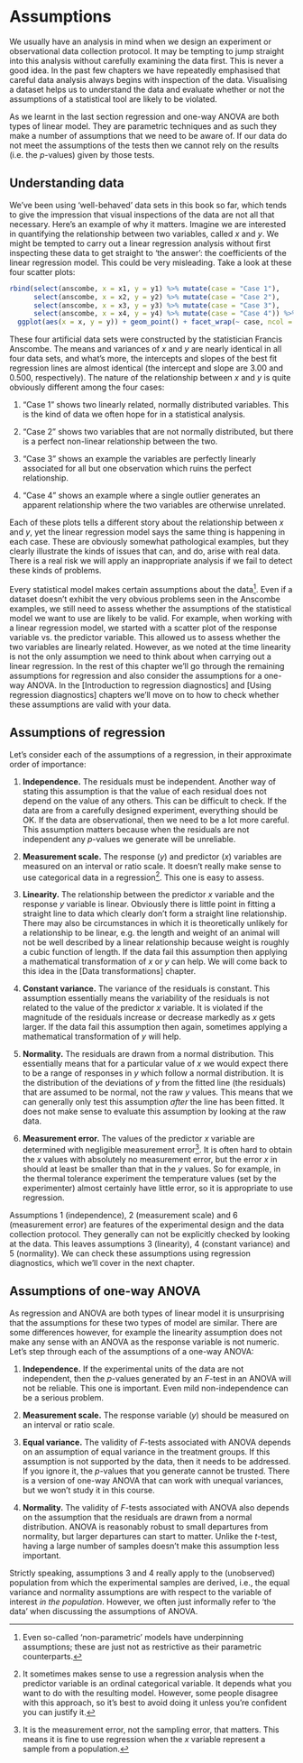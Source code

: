 # Assumptions

We usually have an analysis in mind when we design an experiment or observational data collection protocol. It may be tempting to jump straight into this analysis without carefully examining the data first. This is never a good idea. In the past few chapters we have repeatedly emphasised that careful data analysis always begins with inspection of the data. Visualising a dataset helps us to understand the data and evaluate whether or not the assumptions of a statistical tool are likely to be violated.

As we learnt in the last section regression and one-way ANOVA are both types of linear model. They are parametric techniques and as such they make a number of assumptions that we need to be aware of. If our data do not meet the assumptions of the tests then we cannot rely on the results (i.e. the *p*-values) given by those tests. 

## Understanding data

We've been using 'well-behaved' data sets in this book so far, which tends to give the impression that visual inspections of the data are not all that necessary. Here's an example of why it matters. Imagine we are interested in quantifying the relationship between two variables, called $x$ and $y$. We might be tempted to carry out a linear regression analysis without first inspecting these data to get straight to 'the answer': the coefficients of the linear regression model. This could be very misleading. Take a look at these four scatter plots:

```r
rbind(select(anscombe, x = x1, y = y1) %>% mutate(case = "Case 1"), 
      select(anscombe, x = x2, y = y2) %>% mutate(case = "Case 2"),
      select(anscombe, x = x3, y = y3) %>% mutate(case = "Case 3"),
      select(anscombe, x = x4, y = y4) %>% mutate(case = "Case 4")) %>%
  ggplot(aes(x = x, y = y)) + geom_point() + facet_wrap(~ case, ncol = 2)
```

These four artificial data sets were constructed by the statistician Francis Anscombe. The means and variances of $x$ and $y$ are nearly identical in all four data sets, and what's more, the intercepts and slopes of the best fit regression lines are almost identical (the intercept and slope are 3.00 and 0.500, respectively). The nature of the relationship between $x$ and $y$ is quite obviously different among the four cases:

1. "Case 1" shows two linearly related, normally distributed variables. This is the kind of data we often hope for in a statistical analysis. 

2. "Case 2" shows two variables that are not normally distributed, but there is a perfect non-linear relationship between the two. 

3. "Case 3" shows an example the variables are perfectly linearly associated for all but one observation which ruins the perfect relationship.

4. "Case 4" shows an example where a single outlier generates an apparent relationship where the two variables are otherwise unrelated.

Each of these plots tells a different story about the relationship between $x$ and $y$, yet the linear regression model says the same thing is happening in each case. These are obviously somewhat pathological examples, but they clearly illustrate the kinds of issues that can, and do, arise with real data. There is a real risk we will apply an inappropriate analysis if we fail to detect these kinds of problems. 

Every statistical model makes certain assumptions about the data^[Even so-called 'non-parametric' models have underpinning assumptions; these are just not as restrictive as their parametric counterparts.]. Even if a dataset doesn't exhibit the very obvious problems seen in the Anscombe examples, we still need to assess whether the assumptions of the statistical model we want to use are likely to be valid. For example, when working with a linear regression model, we started with a scatter plot of the response variable vs. the predictor variable. This allowed us to assess whether the two variables are linearly related. However, as we noted at the time linearity is not the only assumption we need to think about when carrying out a linear regression. In the rest of this chapter we'll go through the remaining assumptions for regression and also consider the assumptions for a one-way ANOVA. In the [Introduction to regression diagnostics] and [Using regression diagnostics] chapters we'll move on to how to check whether these assumptions are valid with your data.

## Assumptions of regression

Let's consider each of the assumptions of a regression, in their approximate order of importance:

1.    **Independence.** The residuals must be independent. Another way of stating this assumption is that the value of each residual does not depend on the value of any others. This can be difficult to check. If the data are from a carefully designed experiment, everything should be OK. If the data are observational, then we need to be a lot more careful. This assumption matters because when the residuals are not independent any *p*-values we generate will be unreliable.

2.    **Measurement scale.** The response ($y$) and predictor ($x$) variables are measured on an interval or ratio scale. It doesn't really make sense to use categorical data in a regression^[It sometimes makes sense to use a regression analysis when the predictor variable is an ordinal categorical variable. It depends what you want to do with the resulting model. However, some people disagree with this approach, so it's best to avoid doing it unless you're confident you can justify it.]. This one is easy to assess.

3.    **Linearity.** The relationship between the predictor $x$ variable and the response $y$ variable is linear. Obviously there is little point in fitting a straight line to data which clearly don’t form a straight line relationship. There may also be circumstances in which it is theoretically unlikely for a relationship to be linear, e.g. the length and weight of an animal will not be well described by a linear relationship because weight is roughly a cubic function of length. If the data fail this assumption then applying a mathematical transformation of $x$ or $y$ can help. We will come back to this idea in the [Data transformations] chapter.

4.    **Constant variance.** The variance of the residuals is constant. This assumption essentially means the variability of the residuals is not related to the value of the predictor $x$ variable. It is violated if the magnitude of the residuals increase or decrease markedly as $x$ gets larger. If the data fail this assumption then again, sometimes applying a mathematical transformation of $y$ will help. 

5.    **Normality.** The residuals are drawn from a normal distribution. This essentially means that for a particular value of $x$ we would expect there to be a range of responses in $y$ which follow a normal distribution. It is the distribution of the deviations of $y$ from the fitted line (the residuals) that are assumed to be normal, not the raw $y$ values. This means that we can generally only test this assumption *after* the line has been fitted. It does not make sense to evaluate this assumption by looking at the raw data.

6.    **Measurement error.** The values of the predictor $x$ variable are determined with negligible measurement error^[It is the measurement error, not the sampling error, that matters. This means it is fine to use regression when the $x$ variable represent a sample from a population.]. It is often hard to obtain the $x$ values with absolutely no measurement error, but the error $x$ in should at least be smaller than that in the $y$ values. So for example, in the thermal tolerance experiment the temperature values (set by the experimenter) almost certainly have little error, so it is appropriate to use regression.

Assumptions 1 (independence), 2 (measurement scale) and 6 (measurement error) are features of the experimental design and the data collection protocol. They generally can not be explicitly checked by looking at the data. This leaves assumptions 3 (linearity), 4 (constant variance) and 5 (normality). We can check these assumptions using regression diagnostics, which we'll cover in the next chapter. 

## Assumptions of one-way ANOVA

As regression and ANOVA are both types of linear model it is unsurprising that the assumptions for these two types of model are similar. There are some differences however, for example the linearity assumption does not make any sense with an ANOVA as the response variable is not numeric. Let's step through each of the assumptions of a one-way ANOVA:

1. **Independence.** If the experimental units of the data are not independent, then the *p*-values generated by an *F*-test in an ANOVA will not be reliable. This one is important. Even mild non-independence can be a serious problem.

2. **Measurement scale.** The response variable ($y$) should be measured on an interval or ratio scale.

3. **Equal variance.** The validity of *F*-tests associated with ANOVA depends on an assumption of equal variance in the treatment groups. If this assumption is not supported by the data, then it needs to be addressed. If you ignore it, the *p*-values that you generate cannot be trusted. There is a version of one-way ANOVA that can work with unequal variances, but we won't study it in this course.

4. **Normality.** The validity of *F*-tests associated with ANOVA also depends on the assumption that the residuals are drawn from a normal distribution. ANOVA is reasonably robust to small departures from normality, but larger departures can start to matter. Unlike the *t*-test, having a large number of samples doesn't make this assumption less important.

Strictly speaking, assumptions 3 and 4 really apply to the (unobserved) population from which the experimental samples are derived, i.e., the equal variance and normality assumptions are with respect to the variable of interest *in the population*. However, we often just informally refer to 'the data' when discussing the assumptions of ANOVA.
